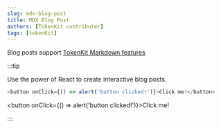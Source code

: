 ```yaml
---
slug: mdx-blog-post
title: MDX Blog Post
authors: [TokenKit contributer]
tags: [tokenKit]
---
```


Blog posts support [TokenKit Markdown features](https://tokenkit-gamma.vercel.app/)

:::tip

Use the power of React to create interactive blog posts.

```js
<button onClick={() => alert('button clicked!')}>Click me!</button>
```

<button onClick={() => alert('button clicked!')}>Click me!</button>

:::

